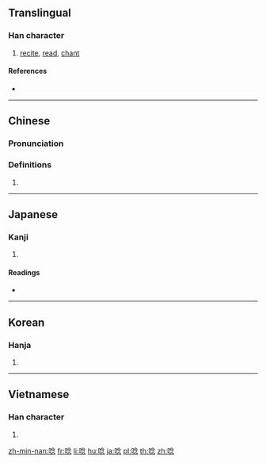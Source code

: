 ==Translingual==

===Han character===
{{Han char|rn=30|rad=口|as=08|sn=11|four=68032|canj=ROIP|ids=⿰口念}}

# [[recite]], [[read]], [[chant]]

====References====
* {{Han ref|kx=0194.020|dkj=03773|dj=0414.090|hdz=10644.010|uh=5538|ud=21816|bh=B0E1|bd=45281}}

----

==Chinese==
{{zh-forms|s=念}}

===Pronunciation===
{{zh-pron
|m=niàn
|c=din6,nim6
|h=pfs=ngiam
|md=
|mn=liām
|w=
|mc=y
|oc=y
|cat=
}}

===Definitions===
{{zh-hanzi}}

# {{rfdef|lang=zh}}

----

==Japanese==

===Kanji===
{{ja-kanji|grade=|rs=口08}}

# {{defn|lang=ja|sort=口08}}

====Readings====
* {{ja-readings|goon=[[てん]] (ten)|kanon=[[てん]] (ten)|kanyoon=[[ねん]] (nen)|kun=[[うなる]] (unaru), [[うなり]] (unari)}}

----

==Korean==

===Hanja===
{{ko-hanja|hangeul=[[점]], [[전]]|rv=jeom, jeon|mr=chŏm, chŏn}}

# {{defn|lang=ko|sort=口08}}

----

==Vietnamese==

===Han character===
{{vi-hantu|[[nếm]], [[điếm]], [[điệm]], [[niệm]]|rs=口08}}

# {{defn|vi}}

[[zh-min-nan:唸]]
[[fr:唸]]
[[li:唸]]
[[hu:唸]]
[[ja:唸]]
[[pl:唸]]
[[th:唸]]
[[zh:唸]]